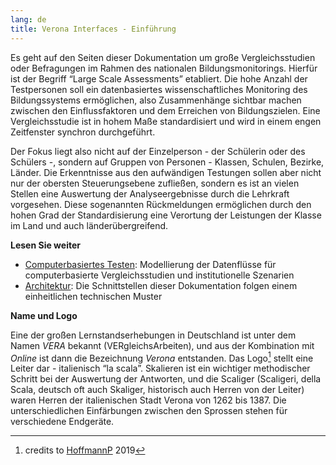 ```yaml
---
lang: de
title: Verona Interfaces - Einführung
---
```


Es geht auf den Seiten dieser Dokumentation um große Vergleichsstudien oder Befragungen im Rahmen des nationalen Bildungsmonitorings. Hierfür ist der Begriff "Large Scale Assessments" etabliert. Die hohe Anzahl der Testpersonen soll ein datenbasiertes wissenschaftliches Monitoring des Bildungssystems ermöglichen, also Zusammenhänge sichtbar machen zwischen den Einflussfaktoren und dem Erreichen von Bildungszielen. Eine Vergleichsstudie ist in hohem Maße standardisiert und wird in einem engen Zeitfenster synchron durchgeführt.

Der Fokus liegt also nicht auf der Einzelperson - der Schülerin oder des Schülers -, sondern auf Gruppen von Personen - Klassen, Schulen, Bezirke, Länder. Die Erkenntnisse aus den aufwändigen Testungen sollen aber nicht nur der obersten Steuerungsebene zufließen, sondern es ist an vielen Stellen eine Auswertung der Analyseergebnisse durch die Lehrkraft vorgesehen. Diese sogenannten Rückmeldungen ermöglichen durch den hohen Grad der Standardisierung eine Verortung der Leistungen der Klasse im Land und auch länderübergreifend.

**Lesen Sie weiter**

* [Computerbasiertes Testen](tba.qmd): Modellierung der Datenflüsse für computerbasierte Vergleichsstudien und institutionelle Szenarien
* [Architektur](architecture.qmd): Die Schnittstellen dieser Dokumentation folgen einem einheitlichen technischen Muster

**Name und Logo**

Eine der großen Lernstandserhebungen in Deutschland ist unter dem Namen *VERA* bekannt (VERgleichsArbeiten), und aus der Kombination mit *Online* ist dann die Bezeichnung *Verona* entstanden. Das Logo[^1] stellt eine Leiter dar - italienisch "la scala". Skalieren ist ein wichtiger methodischer Schritt bei der Auswertung der Antworten, und die Scaliger (Scaligeri, della Scala, deutsch oft auch Skaliger, historisch auch Herren von der Leiter) waren Herren der italienischen Stadt Verona von 1262 bis 1387. Die unterschiedlichen Einfärbungen zwischen den Sprossen stehen für verschiedene Endgeräte.

[^1]: credits to [HoffmannP](https://github.com/HoffmannP) 2019
